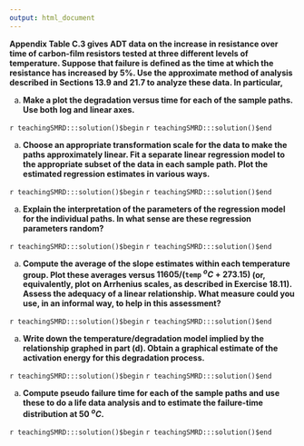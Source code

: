 ```yaml
---
output: html_document
---
```


__Appendix Table C.3 gives ADT data on the increase in resistance over time of carbon-film resistors tested at three different levels of temperature.  Suppose that failure is defined as the time at which the resistance has increased by $5\%$. Use the approximate method of analysis described in Sections 13.9 and 21.7 to analyze these data. In particular,__

a. __Make a plot the degradation versus time for each of the sample paths.  Use both log and linear axes.__

`r teachingSMRD:::solution()$begin`
`r teachingSMRD:::solution()$end`

a. __Choose an appropriate transformation scale for the data to make the paths approximately linear. Fit a separate linear regression model to the appropriate subset of the data in each sample path. Plot the estimated regression estimates in various ways.__

`r teachingSMRD:::solution()$begin`
`r teachingSMRD:::solution()$end`

a. __Explain the interpretation of the parameters of the regression model for the individual paths. In what sense are these regression parameters random?__

`r teachingSMRD:::solution()$begin`
`r teachingSMRD:::solution()$end`

a. __Compute the average of the slope estimates within each temperature group.  Plot these averages versus $11605/(\mathtt{temp}\; ^oC + 273.15)$ (or, equivalently, plot on Arrhenius scales, as described in Exercise 18.11). Assess the adequacy of a linear relationship. What measure could you use, in an informal way, to help in this assessment?__

`r teachingSMRD:::solution()$begin`
`r teachingSMRD:::solution()$end`

a. __Write down the temperature/degradation model implied by the relationship graphed in part (d). Obtain a graphical estimate of the activation energy for this degradation process.__

`r teachingSMRD:::solution()$begin`
`r teachingSMRD:::solution()$end`

a. __Compute pseudo failure time for each of the sample paths and use these to do a life data analysis and to estimate the failure-time distribution at $50\;^oC$.__  

`r teachingSMRD:::solution()$begin`
`r teachingSMRD:::solution()$end`
